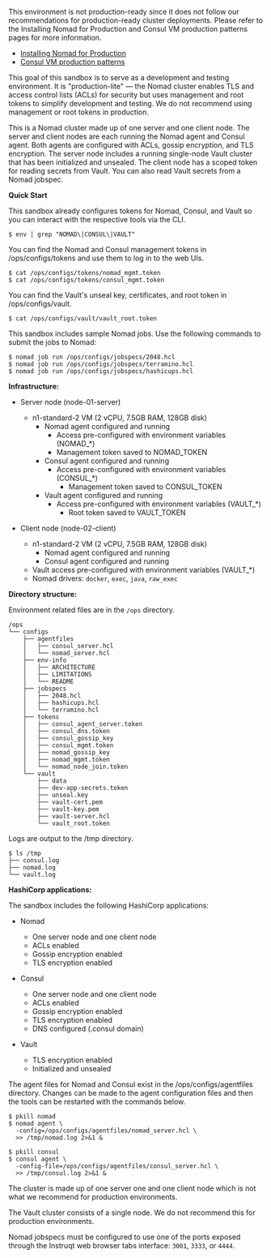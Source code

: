 <Tabs>
<Tab heading="Overview">

<Warning>

This environment is not production-ready since it does not follow our 
recommendations for production-ready cluster deployments. Please refer to the 
Installing Nomad for Production and Consul VM production patterns pages for
more information.

- [Installing Nomad for Production](/nomad/docs/install/production)
- [Consul VM production patterns](/consul/tutorials/production-vms)

This goal of this sandbox is to serve as a development and testing environment. 
It is "production-lite" — the Nomad cluster enables TLS and access control lists 
(ACLs) for security but uses management and root tokens to simplify development 
and testing. We do not recommend using management or root tokens in production.

</Warning>

This is a Nomad cluster made up of one server and one client node. The server 
and client nodes are each running the Nomad agent and Consul agent. Both agents 
are configured with ACLs, gossip encryption, and TLS encryption.
The server node includes a running single-node Vault cluster that has been 
initialized and unsealed. The client node has a scoped token for reading secrets 
from Vault. You can also read Vault secrets from a Nomad jobspec.

**Quick Start**

This sandbox already configures tokens for Nomad, Consul, and Vault so you can
interact with the respective tools via the CLI.

```shell-session
$ env | grep "NOMAD\|CONSUL\|VAULT"
```

You can find the Nomad and Consul management tokens in /ops/configs/tokens and
use them to log in to the web UIs.

```shell-session
$ cat /ops/configs/tokens/nomad_mgmt.token
$ cat /ops/configs/tokens/consul_mgmt.token
```

You can find the Vault's unseal key, certificates, and root token in /ops/configs/vault.

```shell-session
$ cat /ops/configs/vault/vault_root.token
```

This sandbox includes sample Nomad jobs. Use the following commands to submit 
the jobs to Nomad:

```shell-session
$ nomad job run /ops/configs/jobspecs/2048.hcl
$ nomad job run /ops/configs/jobspecs/terramino.hcl
$ nomad job run /ops/configs/jobspecs/hashicups.hcl
```

</Tab>
<Tab heading="Architecture">

**Infrastructure:**

- Server node (node-01-server)
  - n1-standard-2 VM (2 vCPU, 7.5GB RAM, 128GB disk) 
    - Nomad agent configured and running
      - Access pre-configured with environment variables (NOMAD_*)
      - Management token saved to NOMAD_TOKEN
    - Consul agent configured and running
      - Access pre-configured with environment variables (CONSUL_*)
        - Management token saved to CONSUL_TOKEN
    - Vault agent configured and running
      - Access pre-configured with environment variables (VAULT_*)
        - Root token saved to VAULT_TOKEN

- Client node (node-02-client)
  - n1-standard-2 VM (2 vCPU, 7.5GB RAM, 128GB disk)
    - Nomad agent configured and running
    - Consul agent configured and running
  - Vault access pre-configured with environment variables (VAULT_*)
  - Nomad drivers: `docker`, `exec`, `java`, `raw_exec`

**Directory structure:**

Environment related files are in the `/ops` directory.

<CodeBlockConfig hideClipboard>

```
/ops
└── configs
    ├── agentfiles
    │   ├── consul_server.hcl
    │   └── nomad_server.hcl
    ├── env-info
    │   ├── ARCHITECTURE
    │   ├── LIMITATIONS
    │   └── README
    ├── jobspecs
    │   ├── 2048.hcl
    │   ├── hashicups.hcl
    │   └── terramino.hcl
    ├── tokens
    │   ├── consul_agent_server.token
    │   ├── consul_dns.token
    │   ├── consul_gossip_key
    │   ├── consul_mgmt.token
    │   ├── nomad_gossip_key
    │   ├── nomad_mgmt.token
    │   └── nomad_node_join.token
    └── vault
        ├── data
        ├── dev-app-secrets.token
        ├── unseal.key
        ├── vault-cert.pem
        ├── vault-key.pem
        ├── vault-server.hcl
        └── vault_root.token
```

</CodeBlockConfig>

Logs are output to the /tmp directory.

```shell-session
$ ls /tmp
├── consul.log
├── nomad.log
└── vault.log
```

**HashiCorp applications:**

The sandbox includes the following HashiCorp applications:

- Nomad
  - One server node and one client node
  - ACLs enabled
  - Gossip encryption enabled
  - TLS encryption enabled

- Consul
  - One server node and one client node
  - ACLs enabled
  - Gossip encryption enabled
  - TLS encryption enabled
  - DNS configured (.consul domain)

- Vault
  - TLS encryption enabled
  - Initialized and unsealed

</Tab>

<Tab heading="Configure and restart agents">

The agent files for Nomad and Consul exist in the /ops/configs/agentfiles
directory. Changes can be made to the agent configuration files and then the
tools can be restarted with the commands below.

```shell-session
$ pkill nomad
$ nomad agent \
  -config=/ops/configs/agentfiles/nomad_server.hcl \
  >> /tmp/nomad.log 2>&1 &
```

```shell-session
$ pkill consul
$ consul agent \
  -config-file=/ops/configs/agentfiles/consul_server.hcl \
  >> /tmp/consul.log 2>&1 &
```


</Tab>
<Tab heading="Limitations">

The cluster is made up of one server one and one client node which is not what
we recommend for production environments.

The Vault cluster consists of a single node. We do not recommend this for production
environments.

Nomad jobspecs must be configured to use one of the ports exposed through the
Instruqt web browser tabs interface: `3001`, `3333`, or `4444`.

</Tab>
</Tabs>